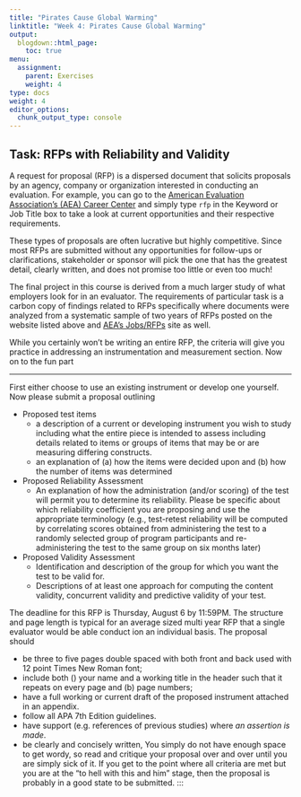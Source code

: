 ```yaml
---
title: "Pirates Cause Global Warming"
linktitle: "Week 4: Pirates Cause Global Warming"
output:
  blogdown::html_page:
    toc: true
menu:
  assignment:
    parent: Exercises
    weight: 4
type: docs
weight: 4
editor_options: 
  chunk_output_type: console
---
```


## Task: RFPs with Reliability and Validity

A request for proposal (RFP) is a dispersed document that solicits proposals by an agency, company or organization interested in conducting an evaluation. For example, you can go to the [American Evaluation Association's (AEA) Career Center](https://careers.eval.org/){target="_blank"} and simply type `rfp` in the Keyword or Job Title box to take a look at current opportunities and their respective requirements. 

These types of proposals are often lucrative but highly competitive.
Since most RFPs are submitted without any opportunities for follow-ups or clarifications, stakeholder or sponsor will pick the one that has the greatest detail, clearly written, and does not promise too little or even too much! 

The final project in this course is derived from a much larger study of what employers look for in an evaluator. The requirements of  particular task is a carbon copy of findings related to RFPs specifically where documents were analyzed from a systematic sample of two years of RFPs posted on the website listed above and [AEA's Jobs/RFPs](https://www.eval.org/p/cm/ld/fid=113){target="_blank"} site as well. 

While you certainly won't be writing an entire RFP, the criteria will give you practice in addressing an instrumentation and measurement section. Now on to the fun part

<hr />

First either choose to use an existing instrument or develop one yourself. Now please submit a proposal outlining

- Proposed test items
  - a description of a current or developing instrument you wish to study including what the entire piece is intended to assess including details related to items or groups of items that may be or are measuring differing constructs.
  - an explanation of (a) how the items were decided upon and (b) how the number of items was determined
  
- Proposed Reliability Assessment
  - An explanation of how the administration (and/or scoring) of the test will permit you to determine its reliability. Please be  specific about which reliability coefficient you are proposing and use the appropriate terminology (e.g., test-retest reliability will be computed by correlating scores obtained from administering the test to a randomly selected group of program participants and re-administering the test to the same group on six months later)

- Proposed Validity Assessment
  - Identification and description of the group for which you want the test to be valid for.
  - Descriptions of at least one approach for computing the content validity, concurrent validity and predictive validity of your test.

The deadline for this RFP is Thursday, August 6 by 11:59PM. The structure and page length is typical for an average sized multi year RFP that a single evaluator would be able conduct ion an individual basis. The proposal should 

- be three to five pages double spaced with both front and back used with 12 point Times New Roman font; 
- include both () your name and a working title in the header such that it repeats on every page and (b) page numbers;
- have a full working or current draft of the proposed instrument attached in an appendix.
- follow all APA 7th Edition guidelines. 
- have support (e.g. references of previous studies) where *an assertion is made*. 
- be clearly and concisely written, You simply do not have enough space to get wordy, so read and critique your proposal over and over until you are simply sick of it. If you get to the point where all criteria are met but you are at the "to hell with this and him" stage, then the proposal is probably in a good state to be submitted.
:::
